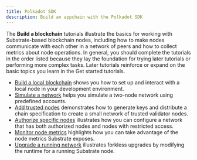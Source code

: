 ```yaml
---
title: Polkadot SDK
description: Build an appchain with the Polkadot SDK
---
```

The **Build a blockchain** tutorials illustrate the basics for working with Substrate-based blockchain nodes, including how to make nodes communicate with each other in a network of peers and how to collect metrics about node operations.
In general, you should complete the tutorials in the order listed because they lay the foundation for trying later tutorials or performing more complex tasks.
Later tutorials reinforce or expand on the basic topics you learn in the Get started tutorials.

- [Build a local blockchain](/tutorials/build-a-blockchain/build-local-blockchain/) shows you how to set up and interact with a local node in your development environment.
- [Simulate a network](/tutorials/build-a-blockchain/simulate-network/) helps you simulate a two-node network using predefined accounts.
- [Add trusted nodes](/tutorials/build-a-blockchain/add-trusted-nodes/) demonstrates how to generate keys and distribute a chain specification to create a small network of trusted validator nodes.
- [Authorize specific nodes](/tutorials/build-a-blockchain/authorize-specific-nodes/) illustrates how you can configure a network that has both authorized nodes and nodes with restricted access.
- [Monitor node metrics](/tutorials/build-a-blockchain/monitor-node-metrics/) highlights how you can take advantage of the node metrics Substrate exposes.
- [Upgrade a running network](/tutorials/build-a-blockchain/upgrade-a-running-network) illustrates forkless upgrades by modifying the runtime for a running Substrate node.